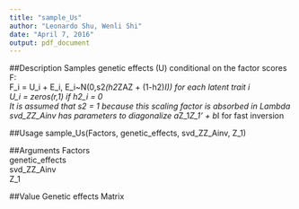 ```yaml
---
title: "sample_Us"
author: "Leonardo Shu, Wenli Shi"
date: "April 7, 2016"
output: pdf_document
---
```


##Description
Samples genetic effects (U) conditional on the factor scores F:\
F_i = U_i + E_i, E_i~N(0,s2*(h2*ZAZ + (1-h2)*I)) for each latent trait i\
U_i = zeros(r,1) if h2_i = 0\
It is assumed that s2 = 1 because this scaling factor is absorbed in Lambda\
svd_ZZ_Ainv has parameters to diagonalize a*Z_1*Z_1' + b*I for fast inversion

##Usage
sample_Us(Factors, genetic_effects, svd_ZZ_Ainv, Z_1)

##Arguments
Factors\
genetic_effects\
svd_ZZ_Ainv\
Z_1

##Value
Genetic effects Matrix